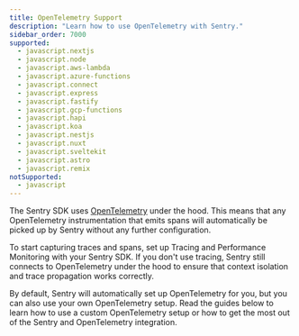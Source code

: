 ```yaml
---
title: OpenTelemetry Support
description: "Learn how to use OpenTelemetry with Sentry."
sidebar_order: 7000
supported:
  - javascript.nextjs
  - javascript.node
  - javascript.aws-lambda
  - javascript.azure-functions
  - javascript.connect
  - javascript.express
  - javascript.fastify
  - javascript.gcp-functions
  - javascript.hapi
  - javascript.koa
  - javascript.nestjs
  - javascript.nuxt
  - javascript.sveltekit
  - javascript.astro
  - javascript.remix
notSupported:
  - javascript
---
```


The Sentry SDK uses [OpenTelemetry](https://opentelemetry.io/) under the hood. This means that any OpenTelemetry instrumentation that emits spans will automatically be picked up by Sentry without any further configuration.

To start capturing traces and spans, set up <PlatformLink to='/tracing'>Tracing and Performance Monitoring with your Sentry SDK</PlatformLink>. If you don't use tracing, Sentry still connects to OpenTelemetry under the hood to ensure that context isolation and trace propagation works correctly.

By default, Sentry will automatically set up OpenTelemetry for you, but you can also use your own OpenTelemetry setup. Read the guides below to learn how to use a custom OpenTelemetry setup or how to get the most out of the Sentry and OpenTelemetry integration.

<PageGrid />
